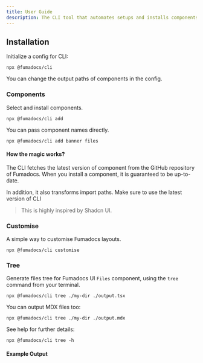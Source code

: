 ```yaml
---
title: User Guide
description: The CLI tool that automates setups and installs components.
---
```


## Installation

Initialize a config for CLI:

```package-install
npx @fumadocs/cli
```

You can change the output paths of components in the config.

### Components

Select and install components.

```package-install
npx @fumadocs/cli add
```

You can pass component names directly.

```package-install
npx @fumadocs/cli add banner files
```

#### How the magic works?

The CLI fetches the latest version of component from the GitHub repository of Fumadocs.
When you install a component, it is guaranteed to be up-to-date.

In addition, it also transforms import paths.
Make sure to use the latest version of CLI

> This is highly inspired by Shadcn UI.

### Customise

A simple way to customise Fumadocs layouts.

```package-install
npx @fumadocs/cli customise
```

### Tree

Generate files tree for Fumadocs UI `Files` component, using the `tree` command from your terminal.

```package-install
npx @fumadocs/cli tree ./my-dir ./output.tsx
```

You can output MDX files too:

```package-install
npx @fumadocs/cli tree ./my-dir ./output.mdx
```

See help for further details:

```package-install
npx @fumadocs/cli tree -h
```

#### Example Output

